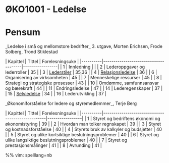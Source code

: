 = ØKO1001 - Ledelse =

= Pensum =

_Ledelse i små og mellomstore bedrifter_ 3. utgave, Morten Erichsen, Frode Solberg, Trond Stiklestad

| Kapittel | Tittel                               | Forelesningsuke |
|----------|--------------------------------------|-----------------|
| 1        | Innledning                           |                 |
| 2        | Lederoppgaver og lederroller         | 35              |
| 3        | [[Lederstiler]]                      | 35,36           |
| 4        | [[Relasjonsledelse]]                 | 36              |
| 6        | Organisering av virksomheten         | 45              |
| 7        | Menneskelige ressurser               | 45              |
| 8        | Strategi og strategiske prosesser    | 43              |
| 10       | Omdømme, samfunnsansvar og bærekraft | 44              |
| 11       | Endringsledelse                      | 47              |
| 14       | Lederegenskaper                      | 37              |
| 15       | [[Selvledelse]]                      | 34              |
| 16       | Lederutvikling                       | 37              |

_Økonomiforståelse for ledere og styremedlemmer_, Terje Berg

| Kapittel | Tittel                                           | Forelesningsuke |
|----------|--------------------------------------------------|-----------------|
| 1        | Styret og bedriftens økonomi og økonomistyring   | 39              |
| 2        | Hvordan man tolker regnskapet                    | 39              |
| 3        | Styret og kostnadsforståelse                     | 40              |
| 4        | Styrets bruk av kalkyler og budsjetter           | 40              |
| 5        | Styret og ulike kortsiktige beslutningsproblemer | 40              |
| 6        | Styret og ulike langsiktige beslutningsproblemer | 40              |
| 7        | Styret og prestasjonsmålinger                    | 41              |
| 8        | Avrunding                                        | 41              |

%% vim: spelllang=nb
